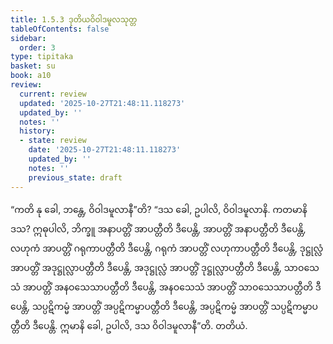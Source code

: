 ```yaml
---
title: 1.5.3 ဒုတိယဝိဝါဒမူလသုတ္တ
tableOfContents: false
sidebar:
  order: 3
type: tipitaka
basket: su
book: a10
review:
  current: review
  updated: '2025-10-27T21:48:11.118273'
  updated_by: ''
  notes: ''
  history:
  - state: review
    date: '2025-10-27T21:48:11.118273'
    updated_by: ''
    notes: ''
    previous_state: draft
---
```



<ReviewStatus review={frontmatter.review} showDetails={true} />

<HypothesisAnnotation frontmatter={frontmatter} />

<DynamicBreadcrumb />

<Division number="43" book="a10" e="ch" v="17" p="317">

<Paragraph number="299" book="a10">
“ကတိ နု ခေါ, ဘန္တေ, ဝိဝါဒမူလာနီ”တိ? “ဒသ ခေါ, ဥပါလိ, ဝိဝါဒမူလာနိ. ကတမာနိ ဒသ? ဣဓုပါလိ, ဘိက္ခူ အနာပတ္တိံ အာပတ္တီတိ ဒီပေန္တိ, အာပတ္တိံ အနာပတ္တီတိ ဒီပေန္တိ, လဟုကံ အာပတ္တိံ ဂရုကာပတ္တီတိ ဒီပေန္တိ, ဂရုကံ အာပတ္တိံ လဟုကာပတ္တီတိ ဒီပေန္တိ, ဒုဋ္ဌုလ္လံ အာပတ္တိံ အဒုဋ္ဌုလ္လာပတ္တီတိ ဒီပေန္တိ, အဒုဋ္ဌုလ္လံ အာပတ္တိံ ဒုဋ္ဌုလ္လာပတ္တီတိ ဒီပေန္တိ, သာဝသေသံ အာပတ္တိံ အနဝသေသာပတ္တီတိ ဒီပေန္တိ, အနဝသေသံ အာပတ္တိံ သာဝသေသာပတ္တီတိ ဒီပေန္တိ, သပ္ပဋိကမ္မံ အာပတ္တိံ အပ္ပဋိကမ္မာပတ္တီတိ ဒီပေန္တိ, အပ္ပဋိကမ္မံ အာပတ္တိံ သပ္ပဋိကမ္မာပတ္တီတိ ဒီပေန္တိ. ဣမာနိ ခေါ, ဥပါလိ, ဒသ ဝိဝါဒမူလာနီ”တိ.

</Paragraph>
</Division>

<Paragraph number="300" type="center" book="a10">
တတိယံ.
</Paragraph>